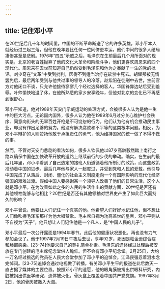 ```yaml
---
---
---
```

title: 记住邓小平
---



在20世纪后几十年的时间里，中国的不断革命断送了它的许多英雄。邓小平本人就经历过三起三落，但他在晚年要比任何一位同侪更幸运，他们中间的很多人结局凄惨甚至是悲剧。1976年“四五”示威之后，毛泽东在生前最后几个月所面对的现实是，北京的老百姓抛弃了他的文化大革命和阶级斗争，他们更喜欢周恩来的四个现代化。周恩来在去世前知道自己仍然受到毛泽东和他为之奉献了一生的党的批评。刘少奇在“文革”中受到批判，因得不到适当治疗在软禁中死去。胡耀邦被无情罢免后，最后两年受到与他共过事的领导人的冷落。赵紫阳在徒刑中去世，生前官方对他闭口不谈，只允许他接待寥寥几个经过选择的客人。华国锋靠边站后受到羞辱。叶帅愉快地退了休，在他所熟悉的家乡安享晚年，但他对北京的变化已不再感到很舒心。

邓小平知道，他对1989年天安门示威运动的处理方式，会被很多人认为是他一生中的巨大污点。无论国内国外，很多人认为他在1989年6月过分关心维护社会秩序、同意向街头的无辜百姓开枪是不可饶恕的行为。他们认为他有机会推动民主事业，却没有作出足够的努力。他没有解决腐败和不平等的这类根本问题。相反，为邓小平辩护的人则赞扬他敢于承担责任的勇气，他为维持国家的统一做了不得不做的事。

然而，不管对天安门悲剧的看法如何，很多人钦佩他以87岁高龄毅然踏上南行之路以确保中国在加快改革开放的道路上继续前行的步伐的举动。确实，在生前的最后几年里，邓小平看到了自己选定的接班人仍遵循着他所制订的政策，而这些政策推动着中国的进步。最后几年他与家人一起度过，并受到党和人民的爱戴。他引导中国完成了从落后、封闭、僵化的社会主义制度走向一个有国际影响的现代化经济强国的艰难过渡。假如中国人要感谢某一个领导人改善了他们的日常生活，这个人就是邓小平。在为改善如此之多的人民的生活作出的贡献方面，20世纪是否还有其他领袖能够与他相比？20世纪是否还有其他领袖对世界史产生了如此巨大而持久的影响？

邓小平曾说，他要让人们记住一个真实的他。他希望人们好好地记住他，但不想让人们像吹捧毛泽东那样为他大唱赞歌。毛主席自视为功高盖世的皇帝，邓小平则从不自视为“天子”。他只想让人们记住他是一个凡人，是“中国人民的儿子”。

邓小平最后一次公开露面是1994年春节。此后他的健康状况恶化，再也没有力气参加会议了。他于1997年2月19日午夜后去世，享年92岁，死因是帕金逊综合症和肺部感染。[23-74]他要求自己的葬礼简单朴素。毛泽东的遗体经过处理后被安放在专门创建的毛主席纪念堂供人瞻仰。但不会有邓小平纪念堂。2月25日，大约一万名经过挑选的党员在人民大会堂参加了邓小平的追悼会。江泽民强忍着泪水念完悼词。[23-75]追悼会通过电视做了转播，有关邓小平生平的报道在此后数天一直占据了媒体的主要位置。按照邓小平的遗愿，他的眼角膜被捐出供眼科研究，内脏被捐出供医学研究，遗体被火化，骨灰盒上覆盖着中国共产党党旗。1997年3月2日，他的骨灰被撒入大海。